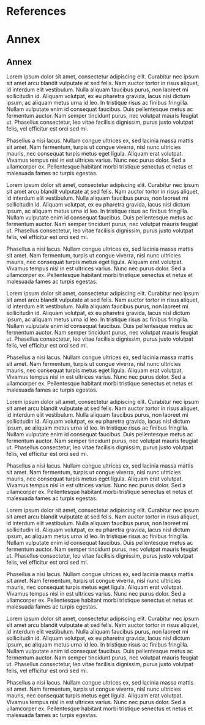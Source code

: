 # References

::: {#refs}
:::

\listoffigures

\listoftables


# Annex {.unnumbered}
## Annex \textsc{I} {.unnumbered .unlisted}

\pagenumbering{gobble}

Lorem ipsum dolor sit amet, consectetur adipiscing elit. Curabitur nec ipsum sit amet arcu blandit vulputate at sed felis. Nam auctor tortor in risus aliquet, id interdum elit vestibulum. Nulla aliquam faucibus purus, non laoreet mi sollicitudin id. Aliquam volutpat, ex eu pharetra gravida, lacus nisl dictum ipsum, ac aliquam metus urna id leo. In tristique risus ac finibus fringilla. Nullam vulputate enim id consequat faucibus. Duis pellentesque metus ac fermentum auctor. Nam semper tincidunt purus, nec volutpat mauris feugiat ut. Phasellus consectetur, leo vitae facilisis dignissim, purus justo volutpat felis, vel efficitur est orci sed mi.

Phasellus a nisi lacus. Nullam congue ultrices ex, sed lacinia massa mattis sit amet. Nam fermentum, turpis ut congue viverra, nisl nunc ultricies mauris, nec consequat turpis metus eget ligula. Aliquam erat volutpat. Vivamus tempus nisl in est ultrices varius. Nunc nec purus dolor. Sed a ullamcorper ex. Pellentesque habitant morbi tristique senectus et netus et malesuada fames ac turpis egestas.

Lorem ipsum dolor sit amet, consectetur adipiscing elit. Curabitur nec ipsum sit amet arcu blandit vulputate at sed felis. Nam auctor tortor in risus aliquet, id interdum elit vestibulum. Nulla aliquam faucibus purus, non laoreet mi sollicitudin id. Aliquam volutpat, ex eu pharetra gravida, lacus nisl dictum ipsum, ac aliquam metus urna id leo. In tristique risus ac finibus fringilla. Nullam vulputate enim id consequat faucibus. Duis pellentesque metus ac fermentum auctor. Nam semper tincidunt purus, nec volutpat mauris feugiat ut. Phasellus consectetur, leo vitae facilisis dignissim, purus justo volutpat felis, vel efficitur est orci sed mi.

Phasellus a nisi lacus. Nullam congue ultrices ex, sed lacinia massa mattis sit amet. Nam fermentum, turpis ut congue viverra, nisl nunc ultricies mauris, nec consequat turpis metus eget ligula. Aliquam erat volutpat. Vivamus tempus nisl in est ultrices varius. Nunc nec purus dolor. Sed a ullamcorper ex. Pellentesque habitant morbi tristique senectus et netus et malesuada fames ac turpis egestas.

\newpage
Lorem ipsum dolor sit amet, consectetur adipiscing elit. Curabitur nec ipsum sit amet arcu blandit vulputate at sed felis. Nam auctor tortor in risus aliquet, id interdum elit vestibulum. Nulla aliquam faucibus purus, non laoreet mi sollicitudin id. Aliquam volutpat, ex eu pharetra gravida, lacus nisl dictum ipsum, ac aliquam metus urna id leo. In tristique risus ac finibus fringilla. Nullam vulputate enim id consequat faucibus. Duis pellentesque metus ac fermentum auctor. Nam semper tincidunt purus, nec volutpat mauris feugiat ut. Phasellus consectetur, leo vitae facilisis dignissim, purus justo volutpat felis, vel efficitur est orci sed mi.

Phasellus a nisi lacus. Nullam congue ultrices ex, sed lacinia massa mattis sit amet. Nam fermentum, turpis ut congue viverra, nisl nunc ultricies mauris, nec consequat turpis metus eget ligula. Aliquam erat volutpat. Vivamus tempus nisl in est ultrices varius. Nunc nec purus dolor. Sed a ullamcorper ex. Pellentesque habitant morbi tristique senectus et netus et malesuada fames ac turpis egestas.

Lorem ipsum dolor sit amet, consectetur adipiscing elit. Curabitur nec ipsum sit amet arcu blandit vulputate at sed felis. Nam auctor tortor in risus aliquet, id interdum elit vestibulum. Nulla aliquam faucibus purus, non laoreet mi sollicitudin id. Aliquam volutpat, ex eu pharetra gravida, lacus nisl dictum ipsum, ac aliquam metus urna id leo. In tristique risus ac finibus fringilla. Nullam vulputate enim id consequat faucibus. Duis pellentesque metus ac fermentum auctor. Nam semper tincidunt purus, nec volutpat mauris feugiat ut. Phasellus consectetur, leo vitae facilisis dignissim, purus justo volutpat felis, vel efficitur est orci sed mi.

Phasellus a nisi lacus. Nullam congue ultrices ex, sed lacinia massa mattis sit amet. Nam fermentum, turpis ut congue viverra, nisl nunc ultricies mauris, nec consequat turpis metus eget ligula. Aliquam erat volutpat. Vivamus tempus nisl in est ultrices varius. Nunc nec purus dolor. Sed a ullamcorper ex. Pellentesque habitant morbi tristique senectus et netus et malesuada fames ac turpis egestas.

\newpage
Lorem ipsum dolor sit amet, consectetur adipiscing elit. Curabitur nec ipsum sit amet arcu blandit vulputate at sed felis. Nam auctor tortor in risus aliquet, id interdum elit vestibulum. Nulla aliquam faucibus purus, non laoreet mi sollicitudin id. Aliquam volutpat, ex eu pharetra gravida, lacus nisl dictum ipsum, ac aliquam metus urna id leo. In tristique risus ac finibus fringilla. Nullam vulputate enim id consequat faucibus. Duis pellentesque metus ac fermentum auctor. Nam semper tincidunt purus, nec volutpat mauris feugiat ut. Phasellus consectetur, leo vitae facilisis dignissim, purus justo volutpat felis, vel efficitur est orci sed mi.

Phasellus a nisi lacus. Nullam congue ultrices ex, sed lacinia massa mattis sit amet. Nam fermentum, turpis ut congue viverra, nisl nunc ultricies mauris, nec consequat turpis metus eget ligula. Aliquam erat volutpat. Vivamus tempus nisl in est ultrices varius. Nunc nec purus dolor. Sed a ullamcorper ex. Pellentesque habitant morbi tristique senectus et netus et malesuada fames ac turpis egestas.

Lorem ipsum dolor sit amet, consectetur adipiscing elit. Curabitur nec ipsum sit amet arcu blandit vulputate at sed felis. Nam auctor tortor in risus aliquet, id interdum elit vestibulum. Nulla aliquam faucibus purus, non laoreet mi sollicitudin id. Aliquam volutpat, ex eu pharetra gravida, lacus nisl dictum ipsum, ac aliquam metus urna id leo. In tristique risus ac finibus fringilla. Nullam vulputate enim id consequat faucibus. Duis pellentesque metus ac fermentum auctor. Nam semper tincidunt purus, nec volutpat mauris feugiat ut. Phasellus consectetur, leo vitae facilisis dignissim, purus justo volutpat felis, vel efficitur est orci sed mi.

Phasellus a nisi lacus. Nullam congue ultrices ex, sed lacinia massa mattis sit amet. Nam fermentum, turpis ut congue viverra, nisl nunc ultricies mauris, nec consequat turpis metus eget ligula. Aliquam erat volutpat. Vivamus tempus nisl in est ultrices varius. Nunc nec purus dolor. Sed a ullamcorper ex. Pellentesque habitant morbi tristique senectus et netus et malesuada fames ac turpis egestas.

\newpage


\pagenumbering{gobble}